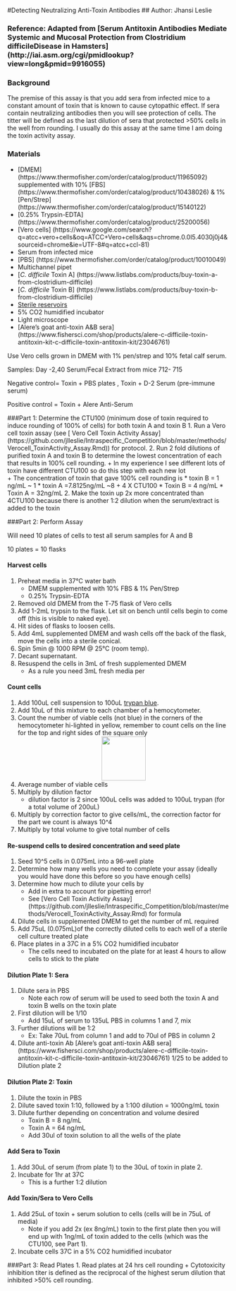 #Detecting Neutralizing Anti-Toxin Antibodies
## Author: Jhansi Leslie 


### Reference: Adapted from [Serum Antitoxin Antibodies Mediate Systemic and Mucosal Protection from Clostridium difficileDisease in Hamsters] (http://iai.asm.org/cgi/pmidlookup?view=long&pmid=9916055)

### Background
The premise of this assay is that you add sera from infected mice to a constant amount of toxin that is known to cause cytopathic effect. 
If sera contain neutralizing antibodies then you will see protection of cells. The titter will be defined as the last dilution of sera that protected >50% cells in the well from rounding. 
I usually do this assay at the same time I am doing the toxin activity assay. 

### Materials
+ [DMEM] (https://www.thermofisher.com/order/catalog/product/11965092) supplemented with 10% [FBS] (https://www.thermofisher.com/order/catalog/product/10438026) & 1% [Pen/Strep] (https://www.thermofisher.com/order/catalog/product/15140122)
+ [0.25% Trypsin-EDTA] (https://www.thermofisher.com/order/catalog/product/25200056)
+ [Vero cells] (https://www.google.com/search?q=atcc+vero+cells&oq=ATCC+Vero+cells&aqs=chrome.0.0l5.4030j0j4&sourceid=chrome&ie=UTF-8#q=atcc+ccl-81)
+ Serum from infected mice 
+ [PBS] (https://www.thermofisher.com/order/catalog/product/10010049)
+ Multichannel pipet 
+ [*C. difficile* Toxin A] (https://www.listlabs.com/products/buy-toxin-a-from-clostridium-difficile) 
+ [*C. difficile* Toxin B] (https://www.listlabs.com/products/buy-toxin-b-from-clostridium-difficile)
+ [Sterile reservoirs](http://www.argos-tech.com/pipetting-reservoirs.html)
+ 5% CO2 humidified incubator 
+ Light microscope 
+ [Alere's goat anti-toxin A&B sera] (https://www.fishersci.com/shop/products/alere-c-difficile-toxin-antitoxin-kit-c-difficile-toxin-antitoxin-kit/23046761)



Use Vero cells grown in DMEM with 1% pen/strep and 10% fetal calf serum.  

Samples: Day -2,40 Serum/Fecal Extract from mice 712- 715
 
Negative control= Toxin + PBS plates , Toxin + D-2 Serum (pre-immune serum)

Positive control = Toxin + Alere Anti-Serum  


###Part 1: 	Determine the CTU100 (minimum dose of toxin required to induce rounding of 100% of cells) for both toxin A and toxin B
1. Run a Vero cell toxin assay (see [ Vero Cell Toxin Activity Assay] (https://github.com/jlleslie/Intraspecific_Competition/blob/master/methods/Verocell_ToxinActivity_Assay.Rmd))  for protocol.
2. Run  2 fold dilutions of purified toxin A and toxin B to determine the lowest concentration of each that results in 100% cell rounding.
	+ In my experience I see different lots of toxin have different CTU100 so do this step with each new lot  
	+	The concentration of toxin that gave 100% cell rounding is
		* toxin B = 1 ng/mL ~ 1
		* toxin A =7.8125ng/mL  ~8
	+ 4  X CTU100 
		*	Toxin B  = 4 ng/mL
		*	Toxin A = 32ng/mL
2. 	Make the toxin up 2x more concentrated than 4CTU100 because there is another 1:2 dilution when the serum/extract is added to the toxin  

###Part 2: Perform Assay 

Will need 10 plates of cells to test all serum samples for A and B 

10 plates = 10 flasks

#### Harvest cells
1. Preheat media in 37°C water bath
	* DMEM supplemented with 10% FBS & 1% Pen/Strep 
	* 0.25% Trypsin-EDTA 
2. Removed old DMEM from  the T‐75 flask  of Vero cells 
3. Add 1-2mL trypsin to the flask. Let sit on bench until cells begin to come off (this is visible to naked eye).
4. Hit sides of flasks to loosen cells. 
5. Add 4mL supplemented DMEM and wash cells off the back of the flask, move the cells into a sterile conical.
5. Spin 5min @ 1000 RPM @ 25°C (room temp).
5. Decant supernatant.
6. Resuspend the cells in 3mL of fresh supplemented DMEM
	+ As a rule you need 3mL fresh media per 

#### Count cells
1.	Add 100uL cell suspension to 100uL [trypan blue](https://www.thermofisher.com/order/catalog/product/15250061).
2.	Add 10uL of this mixture to each chamber of a hemocytometer.
3. Count the number of viable cells (not blue) in the corners of the hemocytometer hi-lighted in yellow, remember to count cells on the line for the top and right sides of the square only 
<div style="text-align:center"><img src ="https://raw.githubusercontent.com/jlleslie/Intraspecific_Competition/master/images/hemocytometer%20.jpg?token=AJ8FtmENFoUvGmGF60p-ObMPR70sglj9ks5XoJiRwA%3D%3D" width="100" height="100" /></div> 
4.	Average number of viable cells
5.	Multiply by dilution factor 
	+ dilution factor is 2 since 100uL cells was added to 100uL trypan (for a total volume of 200uL)
6.	Multiply by correction factor to give cells/mL, the correction factor for the part we count is always 10^4
7.	Multiply by total volume to give total number of cells

#### Re-suspend cells to desired concentration and seed plate 
1. Seed 10^5 cells in 0.075mL into a 96-well plate
2. Determine how many wells you need  to complete your assay (ideally you would have done this before so you have enough cells)
3. Determine how much to dilute your cells by 
 	+ Add in extra to account for pipetting error! 
 	+ See [Vero Cell Toxin Activity Assay] (https://github.com/jlleslie/Intraspecific_Competition/blob/master/methods/Verocell_ToxinActivity_Assay.Rmd) for formula 
4. Dilute cells in supplemented DMEM to get the number of mL required 
5. Add 75uL (0.075mL)of the correctly diluted cells to each well of a sterile cell culture treated plate
6.  Place plates in a 37C in a 5% CO2 humidified incubator
	+ The cells need to incubated on the plate for at least 4 hours to allow cells to stick to the plate  

####  Dilution Plate 1: Sera 
1.	Dilute sera in PBS
	+	Note each row of serum will be used to seed both the toxin A and toxin B wells on the toxin plate 
2. First dilution will be 1/10
	+	Add 15uL of serum to 135uL PBS in columns 1 and 7, mix 
3.	Further dilutions will be 1:2
	+	Ex: Take 70uL from column 1 and add to 70ul of PBS in column 2
4.	Dilute anti-toxin Ab [Alere's goat anti-toxin A&B sera] (https://www.fishersci.com/shop/products/alere-c-difficile-toxin-antitoxin-kit-c-difficile-toxin-antitoxin-kit/23046761)  1/25 to be added to Dilution plate 2

#### Dilution Plate 2: Toxin 
1. Dilute the toxin in PBS
2. Dilute saved toxin 1:10, followed by a 1:100 dilution = 1000ng/mL toxin
3. Dilute further depending on concentration and volume desired 
	+	Toxin B  = 8 ng/mL
	+	Toxin A = 64 ng/mL
	+	Add 30ul of toxin solution to all the wells of the plate
	 
#### Add Sera to Toxin 
1. Add 30uL of serum  (from plate 1) to the 30uL of toxin in plate 2. 
2. Incubate for 1hr at 37C
	+	This is a further 1:2 dilution 

####  Add Toxin/Sera to	Vero Cells
1.	Add 25uL of toxin + serum solution to cells  (cells will be in 75uL of media)
	+	Note if you add 2x (ex 8ng/mL) toxin to the first plate then you will end up with 1ng/mL of toxin added to the cells (which was the CTU100, see Part 1). 
2.	Incubate cells 37C in a 5% CO2 humidified incubator 

###Part 3: Read Plates 
1.	Read plates at 24 hrs  cell rounding 
	+	Cytotoxicity inhibition titer is defined as the reciprocal of the highest serum dilution that inhibited >50% cell rounding. 




